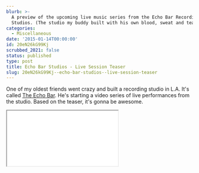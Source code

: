 ```yaml
---
blurb: >-
  A preview of the upcoming live music series from the Echo Bar Recording
  Studios. (The studio my buddy built with his own blood, sweat and tears.)
categories:
  - Miscellaneous
date: '2015-01-14T00:00:00'
id: 20eN26kG99Kj
scrubbed_2021: false
status: published
type: post
title: Echo Bar Studios - Live Session Teaser
slug: 20eN26kG99Kj--echo-bar-studios--live-session-teaser
---
```


One of my oldest friends went crazy and built a recording studio in L.A. It's called [The Echo Bar](http://www.echobarstudios.com). He's starting a video series of live performances from the studio. Based on the teaser, it's gonna be awesome. 

<div class="embed-responsive embed-responsive-16by9">
<iframe src="//www.youtube.com/embed/0sNI7269ipE?rel=0"></iframe>
</div>
